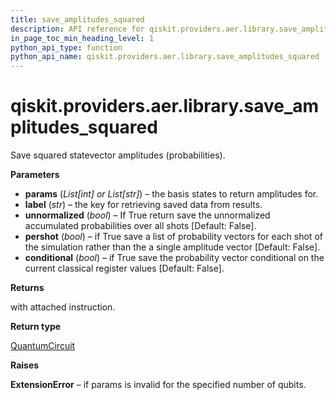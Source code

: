 ```yaml
---
title: save_amplitudes_squared
description: API reference for qiskit.providers.aer.library.save_amplitudes_squared
in_page_toc_min_heading_level: 1
python_api_type: function
python_api_name: qiskit.providers.aer.library.save_amplitudes_squared
---
```


# qiskit.providers.aer.library.save\_amplitudes\_squared

<Function id="qiskit.providers.aer.library.save_amplitudes_squared" isDedicatedPage={true} github="https://github.com/qiskit/qiskit-aer/tree/stable/0.10/qiskit/providers/aer/library/save_instructions/save_amplitudes.py" signature="save_amplitudes_squared(self, params, label='amplitudes_squared', unnormalized=False, pershot=False, conditional=False)">
  Save squared statevector amplitudes (probabilities).

  **Parameters**

  *   **params** (*List\[int] or List\[str]*) – the basis states to return amplitudes for.
  *   **label** (*str*) – the key for retrieving saved data from results.
  *   **unnormalized** (*bool*) – If True return save the unnormalized accumulated probabilities over all shots \[Default: False].
  *   **pershot** (*bool*) – if True save a list of probability vectors for each shot of the simulation rather than the a single amplitude vector \[Default: False].
  *   **conditional** (*bool*) – if True save the probability vector conditional on the current classical register values \[Default: False].

  **Returns**

  with attached instruction.

  **Return type**

  [QuantumCircuit](qiskit.circuit.QuantumCircuit "qiskit.circuit.QuantumCircuit")

  **Raises**

  **ExtensionError** – if params is invalid for the specified number of qubits.
</Function>

